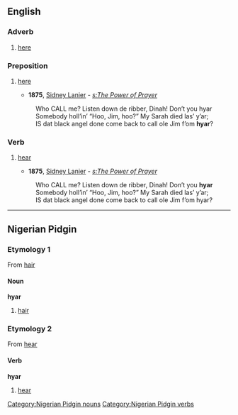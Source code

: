 ==English==

===Adverb===
{{en-adv}}

# {{context|dialectal}} [[here]]

===Preposition===
{{en-prep}}

# {{context|dialectal}} [[here]]
#* '''1875''', [[w:Sidney Lanier|Sidney Lanier]] - ''[[s:The Power of Prayer]]''
#: Who CALL me? Listen down de ribber, Dinah! Don’t you hyar
#: Somebody holl’in’ “Hoo, Jim, hoo?” My Sarah died las’ y’ar;
#: IS dat black angel done come back to call ole Jim f’om '''hyar'''?

===Verb===
{{infl|en|verb}}

# {{context|dialectal}} [[hear]]
#* '''1875''', [[w:Sidney Lanier|Sidney Lanier]] - ''[[s:The Power of Prayer]]''
#: Who CALL me? Listen down de ribber, Dinah! Don’t you '''hyar'''
#: Somebody holl’in’ “Hoo, Jim, hoo?” My Sarah died las’ y’ar;
#: IS dat black angel done come back to call ole Jim f’om hyar?

----

==Nigerian Pidgin==

===Etymology 1===
From {{etyl|en|pcm}} [[hair]]

====Noun====
'''hyar'''

# [[hair]]

===Etymology 2===
From {{etyl|en|pcm}} [[hear]]

====Verb====
'''hyar'''

# [[hear]]

[[Category:Nigerian Pidgin nouns]]
[[Category:Nigerian Pidgin verbs]]